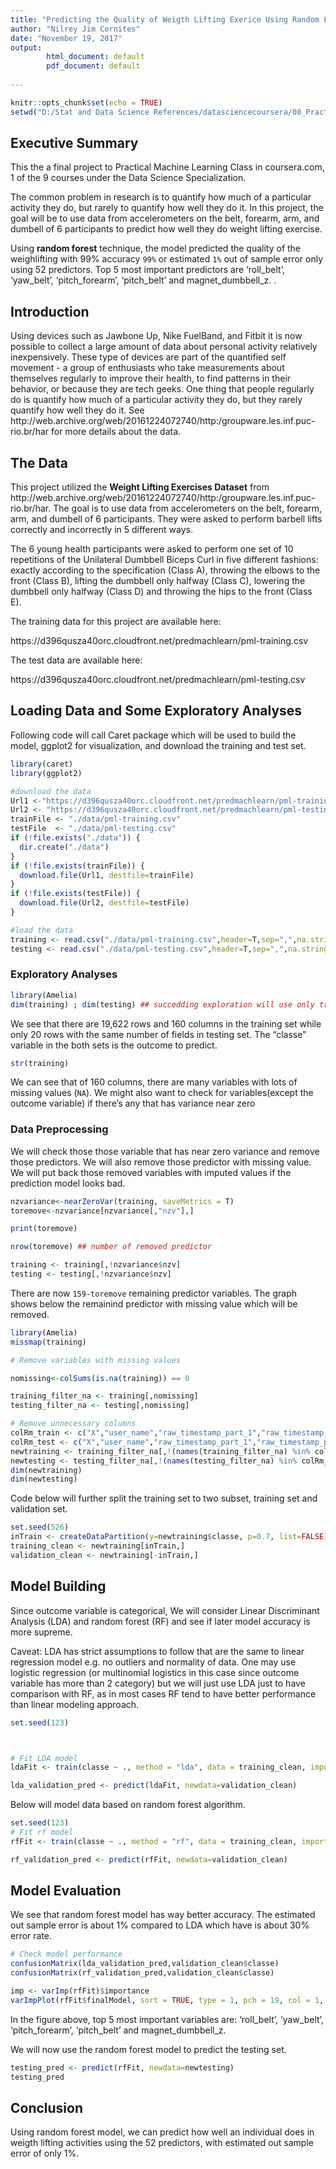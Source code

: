 ```yaml
---
title: "Predicting the Quality of Weigth Lifting Exerice Using Random Forest"
author: "Nilrey Jim Cornites"
date: "November 19, 2017"
output: 
        html_document: default
        pdf_document: default
  
---
```


```r
knitr::opts_chunk$set(echo = TRUE)
setwd("D:/Stat and Data Science References/datasciencecoursera/08_Practical Machine Learning/practicalMLfinalproject")
```

## Executive Summary
This the a final project to Practical Machine Learning Class in coursera.com, 1 of the 9 courses under the Data Science Specialization.

The common problem in research is to quantify how much of a particular activity they do, but rarely to quantify how well they do it. In this project, the goal will be to use data from accelerometers on the belt, forearm, arm, and dumbell of 6 participants to predict how well they do weight lifting exercise.

Using **random forest** technique, the model predicted the quality of the weighlifting with 99% accuracy `99%` or estimated `1%` out of sample error only using 52 predictors. Top 5 most important predictors are 'roll_belt', 'yaw_belt', 'pitch_forearm', 'pitch_belt' and magnet_dumbbell_z. .


## Introduction
Using devices such as Jawbone Up, Nike FuelBand, and Fitbit it is now possible to collect a large amount of data about personal activity relatively inexpensively. These type of devices are part of the quantified self movement - a group of enthusiasts who take measurements about themselves regularly to improve their health, to find patterns in their behavior, or because they are tech geeks. One thing that people regularly do is quantify how much of a particular activity they do, but they rarely quantify how well they do it. See http://web.archive.org/web/20161224072740/http:/groupware.les.inf.puc-rio.br/har for more details about the data.

## The Data

This project utilized the **Weight Lifting Exercises Dataset** from http://web.archive.org/web/20161224072740/http:/groupware.les.inf.puc-rio.br/har. The goal is to use data from accelerometers on the belt, forearm, arm, and dumbell of 6 participants. They were asked to perform barbell lifts correctly and incorrectly in 5 different ways. 

The 6 young health participants were asked to perform one set of 10 repetitions of the Unilateral Dumbbell Biceps Curl in five different fashions: exactly according to the specification (Class A), throwing the elbows to the front (Class B), lifting the dumbbell only halfway (Class C), lowering the dumbbell only halfway (Class D) and throwing the hips to the front (Class E).

The training data for this project are available here:

https://d396qusza40orc.cloudfront.net/predmachlearn/pml-training.csv

The test data are available here:

https://d396qusza40orc.cloudfront.net/predmachlearn/pml-testing.csv


## Loading Data and Some Exploratory Analyses

Following code will call Caret package which will be used to build the model, ggplot2 for visualization, and download the training and test set.
``` r
library(caret)
library(ggplot2)

#download the data
Url1 <-"https://d396qusza40orc.cloudfront.net/predmachlearn/pml-training.csv"
Url2 <- "https://d396qusza40orc.cloudfront.net/predmachlearn/pml-testing.csv"
trainFile <- "./data/pml-training.csv"
testFile  <- "./data/pml-testing.csv"
if (!file.exists("./data")) {
  dir.create("./data")
}
if (!file.exists(trainFile)) {
  download.file(Url1, destfile=trainFile)
}
if (!file.exists(testFile)) {
  download.file(Url2, destfile=testFile)
}

#load the data
training <- read.csv("./data/pml-training.csv",header=T,sep=",",na.strings=c(""," ","NA"))
testing <- read.csv("./data/pml-testing.csv",header=T,sep=",",na.strings=c(""," ","NA"))

```

### Exploratory Analyses

``` r

library(Amelia)
dim(training) ; dim(testing) ## succedding exploration will use only training set to avoid bias on tuning the selected model

```
We see that there are 19,622 rows and 160 columns in the training set while only 20 rows with the same number of fields in testing set. The "classe" variable in the both sets is the outcome to predict.

``` r
str(training)

```
We can see that of 160 columns, there are many variables with lots of missing values (`NA`). We might also want to check for variables(except the outcome variable) if there's any that has variance near zero

### Data Preprocessing
We will check those those variable that has near zero variance and remove those predictors. We will also remove those predictor with missing value. We will put back those removed variables with imputed values if the prediction model looks bad.

```r
nzvariance<-nearZeroVar(training, saveMetrics = T)
toremove<-nzvariance[nzvariance[,"nzv"],]

print(toremove)

nrow(toremove) ## number of removed predictor

training <- training[,!nzvariance$nzv]
testing <- testing[,!nzvariance$nzv]

```

There are now `159-toremove` remaining predictor variables. The graph shows below the remainind predictor with missing value which will be removed.

```r
library(Amelia)
missmap(training)

# Remove variables with missing values

nomissing<-colSums(is.na(training)) == 0

training_filter_na <- training[,nomissing]
testing_filter_na <- testing[,nomissing]

# Remove unnecessary columns
colRm_train <- c("X","user_name","raw_timestamp_part_1","raw_timestamp_part_2","cvtd_timestamp","num_window")
colRm_test <- c("X","user_name","raw_timestamp_part_1","raw_timestamp_part_2","cvtd_timestamp","num_window","problem_id")
newtraining <- training_filter_na[,!(names(training_filter_na) %in% colRm_train)]
newtesting <- testing_filter_na[,!(names(testing_filter_na) %in% colRm_test)]
dim(newtraining)
dim(newtesting)

```

Code below will further split the training set to two subset, training set and validation set.

``` r
set.seed(526)
inTrain <- createDataPartition(y=newtraining$classe, p=0.7, list=FALSE)
training_clean <- newtraining[inTrain,]
validation_clean <- newtraining[-inTrain,]
```


## Model Building

Since outcome variable is categorical, We will consider Linear Discriminant Analysis (LDA) and random forest (RF) and see if later model accuracy is more supreme. 

Caveat: LDA has strict assumptions to follow that are the same to linear regression model e.g. no outliers and normality of data. One may use logistic regression (or multinomial logistics in this case since outcome variable has more than 2 category) but we will just use LDA just to have comparison with RF, as in most cases RF tend to have better performance than linear modeling approach.

``` r
set.seed(123)



# Fit LDA model
ldaFit <- train(classe ~ ., method = "lda", data = training_clean, importance = T, trControl = trainControl(method = "cv", number = 4))

lda_validation_pred <- predict(ldaFit, newdata=validation_clean)

```


Below will model data based on random forest algorithm.
``` r
set.seed(123)
# Fit rf model
rfFit <- train(classe ~ ., method = "rf", data = training_clean, importance = T, trControl = trainControl(method = "cv", number = 4))

rf_validation_pred <- predict(rfFit, newdata=validation_clean)

```

## Model Evaluation

We see that random forest model has way better accuracy. The estimated out sample error is about 1% compared to LDA which have is about 30% error rate.

``` r
# Check model performance
confusionMatrix(lda_validation_pred,validation_clean$classe)
confusionMatrix(rf_validation_pred,validation_clean$classe)

imp <- varImp(rfFit)$importance
varImpPlot(rfFit$finalModel, sort = TRUE, type = 1, pch = 19, col = 1, cex = 1, main = "Importance of the Predictors")

```

In the figure above, top 5 most important variables are: 'roll_belt', 'yaw_belt', 'pitch_forearm', 'pitch_belt' and magnet_dumbbell_z.

We will now use the random forest model to predict the testing set.

``` r
testing_pred <- predict(rfFit, newdata=newtesting)
testing_pred

```

## Conclusion
Using random forest model, we can predict how well an individual does in weigth lifting activities using the 52 predictors, with estimated out sample error of only 1%.